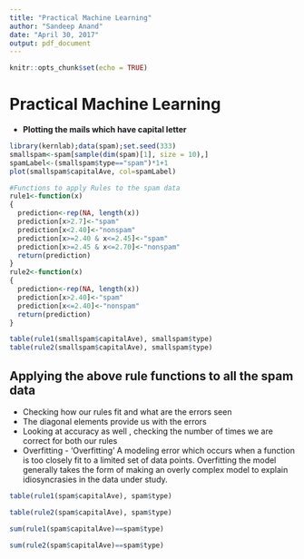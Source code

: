 ```yaml
---
title: "Practical Machine Learning"
author: "Sandeep Anand"
date: "April 30, 2017"
output: pdf_document
---
```


```r
knitr::opts_chunk$set(echo = TRUE)
```

# Practical Machine Learning
- **Plotting the mails which have capital letter**
```r
library(kernlab);data(spam);set.seed(333)
smallspam<-spam[sample(dim(spam)[1], size = 10),]
spamLabel<-(smallspam$type=="spam")*1+1
plot(smallspam$capitalAve, col=spamLabel)

#Functions to apply Rules to the spam data
rule1<-function(x)
{
  prediction<-rep(NA, length(x))
  prediction[x>2.7]<-"spam"
  prediction[x<2.40]<-"nonspam"
  prediction[x>=2.40 & x<=2.45]<-"spam"
  prediction[x>=2.45 & x<=2.70]<-"nonspam"
  return(prediction)
}
rule2<-function(x)
{
  prediction<-rep(NA, length(x))
  prediction[x>2.40]<-"spam"
  prediction[x<=2.40]<-"nonspam"
  return(prediction)
}

table(rule1(smallspam$capitalAve), smallspam$type)
table(rule2(smallspam$capitalAve), smallspam$type)
```

## Applying the above rule functions to all the spam data 
  - Checking how our rules fit and what are the errors seen 
  - The diagonal elements provide us with the errors
  - Looking at accuracy as well , checking the number of times we are correct for both our rules
  - Overfitting -  'Overfitting' A modeling error which occurs when a function is too closely fit to a limited set of data points. Overfitting the model generally takes the form of making an overly complex model to explain idiosyncrasies in the data under study.
```r
table(rule1(spam$capitalAve), spam$type)

table(rule2(spam$capitalAve), spam$type)

sum(rule1(spam$capitalAve)==spam$type)

sum(rule2(spam$capitalAve)==spam$type)
```
